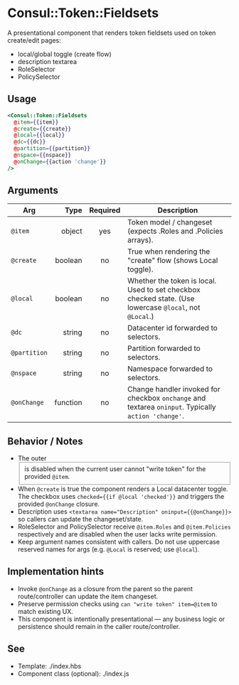 # Consul::Token::Fieldsets

A presentational component that renders token fieldsets used on token create/edit pages:
- local/global toggle (create flow)
- description textarea
- RoleSelector
- PolicySelector

## Usage

```hbs
<Consul::Token::Fieldsets
  @item={{item}}
  @create={{create}}
  @local={{local}}
  @dc={{dc}}
  @partition={{partition}}
  @nspace={{nspace}}
  @onChange={{action 'change'}}
/>
```

## Arguments

| Arg | Type | Required | Description |
|---|---:|:---:|---|
| `@item` | object | yes | Token model / changeset (expects .Roles and .Policies arrays). |
| `@create` | boolean | no | True when rendering the "create" flow (shows Local toggle). |
| `@local` | boolean | no | Whether the token is local. Used to set checkbox checked state. (Use lowercase `@local`, not `@Local`.) |
| `@dc` | string | no | Datacenter id forwarded to selectors. |
| `@partition` | string | no | Partition forwarded to selectors. |
| `@nspace` | string | no | Namespace forwarded to selectors. |
| `@onChange` | function | no | Change handler invoked for checkbox `onchange` and textarea `oninput`. Typically `action 'change'`. |

## Behavior / Notes

- The outer <fieldset> is disabled when the current user cannot "write token" for the provided `@item`.
- When `@create` is true the component renders a Local datacenter toggle. The checkbox uses `checked={{if @local 'checked'}}` and triggers the provided `@onChange` closure.
- Description uses `<textarea name="Description" oninput={{@onChange}}>` so callers can update the changeset/state.
- RoleSelector and PolicySelector receive `@item.Roles` and `@item.Policies` respectively and are disabled when the user lacks write permission.
- Keep argument names consistent with callers. Do not use uppercase reserved names for args (e.g. `@Local` is reserved; use `@local`).

## Implementation hints

- Invoke `@onChange` as a closure from the parent so the parent route/controller can update the item changeset.
- Preserve permission checks using `can "write token" item=@item` to match existing UX.
- This component is intentionally presentational — any business logic or persistence should remain in the caller route/controller.

## See

- Template: ./index.hbs  
- Component class (optional): ./index.js